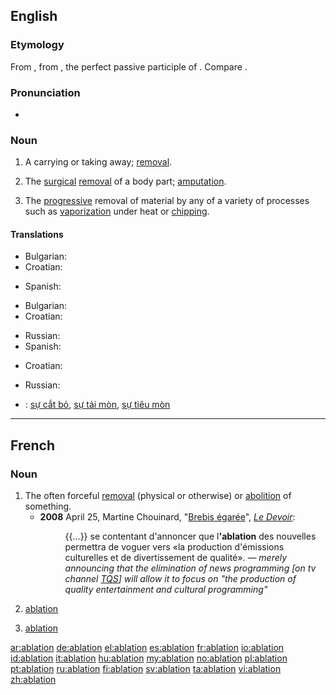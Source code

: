 ==English==
{{wikipedia}}

===Etymology===
From {{etyl|la}} {{term|ablatio|ablātiō|lang=la}}, from {{term|ablatus|ablātus|lang=la}}, the perfect passive participle of {{term|aufero|auferō|carry away|lang=la}}.  Compare {{etyl|fr}} {{term|ablation|lang=fr}}.

===Pronunciation===
* {{rhymes|eɪʃən}}

===Noun===
{{en-noun}}

# A carrying or taking away; [[removal]].
# {{medicine}} The [[surgical]] [[removal]] of a body part; [[amputation]].
# {{sciences}} The [[progressive]] removal of material by any of a variety of processes such as [[vaporization]] under heat or [[chipping]].

====Translations====
{{trans-top|removal}}
* Bulgarian: {{t|bg|отстраняване}}
* Croatian: {{t-|hr|ablacija|f}}
{{trans-mid}}
* Spanish: {{t+|es|ablación|f}}
{{trans-bottom}}

{{trans-top|amputation}}
* Bulgarian: {{t+|bg|ампутация}}
* Croatian: {{t-|hr|ablacija|f}}
{{trans-mid}}
* Russian: {{t+|ru|ампутация|f}}
* Spanish: {{t|es|ablación |f}}
{{trans-bottom}}

{{trans-top|progressive removal of material}}
* Croatian: {{t-|hr|ablacija|f}}
{{trans-mid}}
* Russian: {{t+|ru|абляция|f}}
{{trans-bottom}}

{{checktrans-top}}
* {{ttbc|Vietnamese}}: [[sự cắt bỏ]], [[sự tải mòn]], [[sự tiêu mòn]]
{{trans-bottom}}

----

==French==

===Noun===
{{fr-noun|f}}

# The often forceful [[removal]] (physical or otherwise) or [[abolition]] of something.
#* '''2008''' April 25, Martine Chouinard, "[http://www.ledevoir.com/2008/04/25/186742.html Brebis égarée]", ''[[w:Le Devoir|Le Devoir]]'':
#*: {{...}} se contentant d'annoncer que l''''ablation''' des nouvelles permettra de voguer vers «la production d'émissions culturelles et de divertissement de qualité». — ''merely announcing that the elimination of news programming [on tv channel [[w:TQS|TQS]]] will allow it to focus on "the production of quality entertainment and cultural programming"''
# {{medicine|lang=fr}} [[#English|ablation]]
# {{sciences|lang=fr}} [[#English|ablation]]

[[ar:ablation]]
[[de:ablation]]
[[el:ablation]]
[[es:ablation]]
[[fr:ablation]]
[[io:ablation]]
[[id:ablation]]
[[it:ablation]]
[[hu:ablation]]
[[my:ablation]]
[[no:ablation]]
[[pl:ablation]]
[[pt:ablation]]
[[ru:ablation]]
[[fi:ablation]]
[[sv:ablation]]
[[ta:ablation]]
[[vi:ablation]]
[[zh:ablation]]